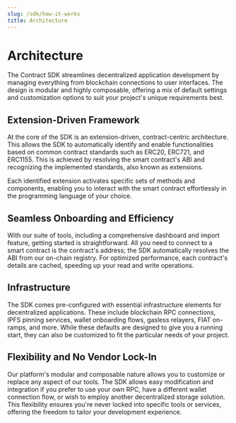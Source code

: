 ```yaml
---
slug: /sdk/how-it-works
title: Architecture
---
```


# Architecture

The Contract SDK streamlines decentralized application development by managing everything from blockchain connections to user interfaces. The design is modular and highly composable, offering a mix of default settings and customization options to suit your project's unique requirements best.

## Extension-Driven Framework

At the core of the SDK is an extension-driven, contract-centric architecture. This allows the SDK to automatically identify and enable functionalities based on common contract standards such as ERC20, ERC721, and ERC1155. This is achieved by resolving the smart contract's ABI and recognizing the implemented standards, also known as extensions.

Each identified extension activates specific sets of methods and components, enabling you to interact with the smart contract effortlessly in the programming language of your choice.

## Seamless Onboarding and Efficiency

With our suite of tools, including a comprehensive dashboard and import feature, getting started is straightforward. All you need to connect to a smart contract is the contract's address; the SDK automatically resolves the ABI from our on-chain registry. For optimized performance, each contract's details are cached, speeding up your read and write operations.

## Infrastructure

The SDK comes pre-configured with essential infrastructure elements for decentralized applications. These include blockchain RPC connections, IPFS pinning services, wallet onboarding flows, gasless relayers, FIAT on-ramps, and more. While these defaults are designed to give you a running start, they can also be customized to fit the particular needs of your project.

## Flexibility and No Vendor Lock-In

Our platform's modular and composable nature allows you to customize or replace any aspect of our tools. The SDK allows easy modification and integration if you prefer to use your own RPC, have a different wallet connection flow, or wish to employ another decentralized storage solution. This flexibility ensures you're never locked into specific tools or services, offering the freedom to tailor your development experience.
